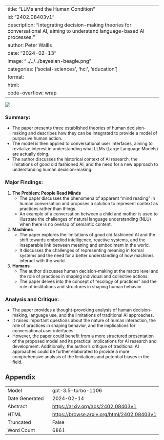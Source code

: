
---
title: "LLMs and the Human Condition"
id: "2402.08403v1"
description: "Integrating decision-making theories for conversational AI, aiming to understand language-based AI processes."
author: Peter Wallis
date: "2024-02-13"
image: "../../../bayesian-beagle.png"
categories: ['social-sciences', 'hci', 'education']
format:
  html:
    code-overflow: wrap
---

![](../../../bayesian-beagle.png)

### **Summary:**
- The paper presents three established theories of human decision-making and describes how they can be integrated to provide a model of purposive human action.
- The model is then applied to conversational user interfaces, aiming to revitalize interest in understanding what LLMs (Large Language Models) are actually doing.
- The author discusses the historical context of AI research, the limitations of good old fashioned AI, and the need for a new approach to understanding human decision-making.

### **Major Findings:**
1. **The Problem: People Read Minds**
   - The paper discusses the phenomena of apparent "mind reading" in human conversation and proposes a solution to represent context as practices rather than things.
   - An example of a conversation between a child and mother is used to illustrate the challenges of natural language understanding (NLU) when there is no overlap of semantic content.

2. **Machines**
   - The paper explores the limitations of good old fashioned AI and the shift towards embodied intelligence, reactive systems, and the inseparable link between meaning and embodiment in the world.
   - It discusses the challenges of representing meaning in formal systems and the need for a better understanding of how machines interact with the world.

3. **Humans**
   - The author discusses human decision-making at the macro level and the role of practices in shaping individual and collective actions.
   - The paper delves into the concept of "ecology of practices" and the role of institutions and structures in shaping human behavior.

### **Analysis and Critique:**
- The paper provides a thought-provoking analysis of human decision-making, language use, and the limitations of traditional AI approaches.
- It raises important questions about the nature of human interaction, the role of practices in shaping behavior, and the implications for conversational user interfaces.
- However, the paper could benefit from a more structured presentation of the proposed model and its practical implications for AI research and development. Additionally, the author's critique of traditional AI approaches could be further elaborated to provide a more comprehensive analysis of the limitations and potential biases in the field.

## Appendix

|          |          |
|----------|----------|
| Model     | gpt-3.5-turbo-1106       |
| Date Generated     | 2024-02-14       |
| Abstract | [https://arxiv.org/abs/2402.08403v1](https://arxiv.org/abs/2402.08403v1)        |
| HTML     | [https://browse.arxiv.org/html/2402.08403v1](https://browse.arxiv.org/html/2402.08403v1)       |
| Truncated       | False       |
| Word Count       | 6861       |